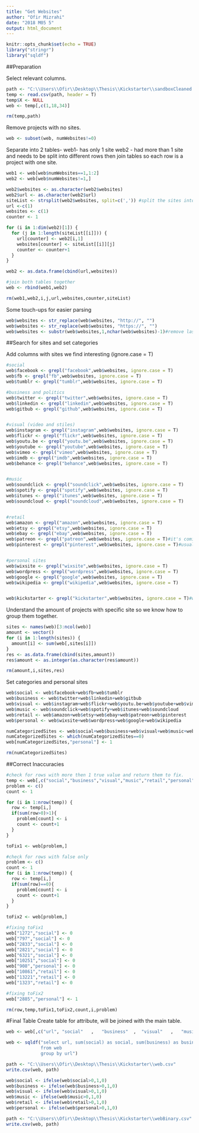 ```yaml
---
title: "Get Websites"
author: "Ofir Mizrahi"
date: "2018 M05 5"
output: html_document
---
```


```r
knitr::opts_chunk$set(echo = TRUE)
library("stringr")
library("sqldf")
```

##Preparation

Select relevant columns.
```r
path <- "C:\\Users\\Ofir\\Desktop\\Thesis\\Kickstarter\\sandboxCleaned.csv"
temp <- read.csv(path, header = T)
temp$X <- NULL
web <- temp[,c(1,18,34)]

rm(temp,path)
```

Remove projects with no sites.
```r
web <- subset(web, numWebsites!=0)
```

Separate into 2 tables-
web1- has only 1 site
web2 - had more than 1 site and needs to be split into different rows
then join tables so each row is a project with one site.
```r
web1 <- web[web$numWebsites==1,1:2]
web2 <- web[web$numWebsites!=1,]

web2$websites <- as.character(web2$websites)
web2$url <- as.character(web2$url)
siteList <- strsplit(web2$websites, split=c(',')) #split the sites into a list
url <-c(1) 
websites <- c(1)
counter <- 1

for (i in 1:dim(web2)[1]) {
  for (j in 1:length(siteList[[i]])) {
    url[counter] <- web2[i,1]
    websites[counter] <- siteList[[i]][j]
    counter <- counter+1
  }
}

web2 <- as.data.frame(cbind(url,websites))

#join both tables together
web <- rbind(web1,web2)

rm(web1,web2,i,j,url,websites,counter,siteList)
```


Some touch-ups for easier parsing
```r
web$websites <- str_replace(web$websites, "http://", "")
web$websites <- str_replace(web$websites, "https://", "")
web$websites <- substr(web$websites,1,nchar(web$websites)-1)#remove last char to avoid case like "mysite.com/"

```


##Search for sites and set categories

Add columns with sites we find interesting (ignore.case = T)
```r

#social
web$facebook <- grepl("facebook",web$websites, ignore.case = T)
web$fb <- grepl("fb",web$websites, ignore.case = T)
web$tumblr <- grepl("tumblr",web$websites, ignore.case = T)

#business and politics
web$twitter <- grepl("twitter",web$websites, ignore.case = T)
web$linkedin <- grepl("linkedin",web$websites, ignore.case = T)
web$gitbub <- grepl("github",web$websites, ignore.case = T)


#visual (video and stiles)
web$instagram <- grepl("instagram",web$websites, ignore.case = T)
web$flickr <- grepl("flickr",web$websites, ignore.case = T)
web$youtu.be <- grepl("youtu.be",web$websites, ignore.case = T)
web$youtube <- grepl("youtube",web$websites, ignore.case = T)
web$vimeo <- grepl("vimeo",web$websites, ignore.case = T)
web$imdb <- grepl("imdb",web$websites, ignore.case = T)
web$behance <- grepl("behance",web$websites, ignore.case = T)


#music
web$soundclick <- grepl("soundclick",web$websites, ignore.case = T)
web$spotify <- grepl("spotify",web$websites, ignore.case = T)
web$itunes <- grepl("itunes",web$websites, ignore.case = T)
web$soundcloud <- grepl("soundcloud",web$websites, ignore.case = T)


#retail
web$amazon <- grepl("amazon",web$websites, ignore.case = T)
web$etsy <- grepl("etsy",web$websites, ignore.case = T)
web$ebay <- grepl("ebay",web$websites, ignore.case = T)
web$patreon <- grepl("patreon",web$websites, ignore.case = T)#it's comics, games, music.. various and they pay money
web$pinterest <- grepl("pinterest",web$websites, ignore.case = T)#usually create products


#personal sites
web$wixsite <- grepl("wixsite",web$websites, ignore.case = T)
web$wordpress <- grepl("wordpress",web$websites, ignore.case = T)
web$google <- grepl("google",web$websites, ignore.case = T)
web$wikipedia <- grepl("wikipedia",web$websites, ignore.case = T)


web$kickstarter <- grepl("kickstarter",web$websites, ignore.case = T)#we count them to ignore them. we will not group this to any category.
```


Understand the amount of projects with specific site so we know how to group them together.
```r
sites <- names(web)[3:ncol(web)]
amount <- vector()
for (i in 1:length(sites)) {
  amount[i] <- sum(web[,sites[i]])
}
res <- as.data.frame(cbind(sites,amount))
res$amount <- as.integer(as.character(res$amount))

rm(amount,i,sites,res)
```

Set categories and personal sites
```r
web$social <- web$facebook+web$fb+web$tumblr
web$business <- web$twitter+web$linkedin+web$gitbub
web$visual <- web$instagram+web$flickr+web$youtu.be+web$youtube+web$vimeo+web$imdb+web$behance
web$music <- web$soundclick+web$spotify+web$itunes+web$soundcloud
web$retail <- web$amazon+web$etsy+web$ebay+web$patreon+web$pinterest
web$personal <- web$wixsite+web$wordpress+web$google+web$wikipedia

numCategorizedSites <- web$social+web$business+web$visual+web$music+web$retail+web$personal+web$kickstarter
numCategorizedSites <- which(numCategorizedSites==0)
web[numCategorizedSites,"personal"] <- 1

rm(numCategorizedSites)
```

##Correct Inaccuracies

```r
#check for rows with more then 1 true value and return them to fix.
temp <- web[,c("social","business","visual","music","retail","personal")]
problem <- c()
count <- 1

for (i in 1:nrow(temp)) {
  row <- temp[i,]
  if(sum(row>0)>1){
    problem[count] <- i
    count <- count+1
  }
}

toFix1 <- web[problem,]

#check for rows with false only
problem <- c()
count <- 1
for (i in 1:nrow(temp)) {
  row <- temp[i,]
  if(sum(row)==0){
    problem[count] <- i
    count <- count+1
  }
}

toFix2 <- web[problem,]

#fixing toFix1
web["1272","social"] <- 0
web["797","social"] <- 0
web["2833","social"] <- 0
web["2821","social"] <- 0
web["6321","social"] <- 0
web["10251","social"] <- 0
web["908","personal"] <- 0
web["10861","retail"] <- 0
web["13221","retail"] <- 0
web["1323","retail"] <- 0

#fixing toFix2
web["2885","personal"] <- 1

rm(row,temp,toFix1,toFix2,count,i,problem)
```

#Final Table
Create table for attribute, will be joined with the main table.

```r
web <- web[,c("url", "social"   ,   "business"  ,  "visual"   ,   "music"   ,   "retail"  ,    "personal" )]

web <- sqldf("select url, sum(social) as social, sum(business) as business, sum(visual) as visual, sum(music) as music, sum(retail) as retail, sum(personal) as personal
             from web
             group by url")

path <- "C:\\Users\\Ofir\\Desktop\\Thesis\\Kickstarter\\web.csv"
write.csv(web, path)

web$social <- ifelse(web$social>0,1,0)
web$business <- ifelse(web$business>0,1,0)
web$visual <- ifelse(web$visual>0,1,0)
web$music <- ifelse(web$music>0,1,0)
web$retail <- ifelse(web$retail>0,1,0)
web$personal <- ifelse(web$personal>0,1,0)

path <- "C:\\Users\\Ofir\\Desktop\\Thesis\\Kickstarter\\webBinary.csv"
write.csv(web, path)

```

